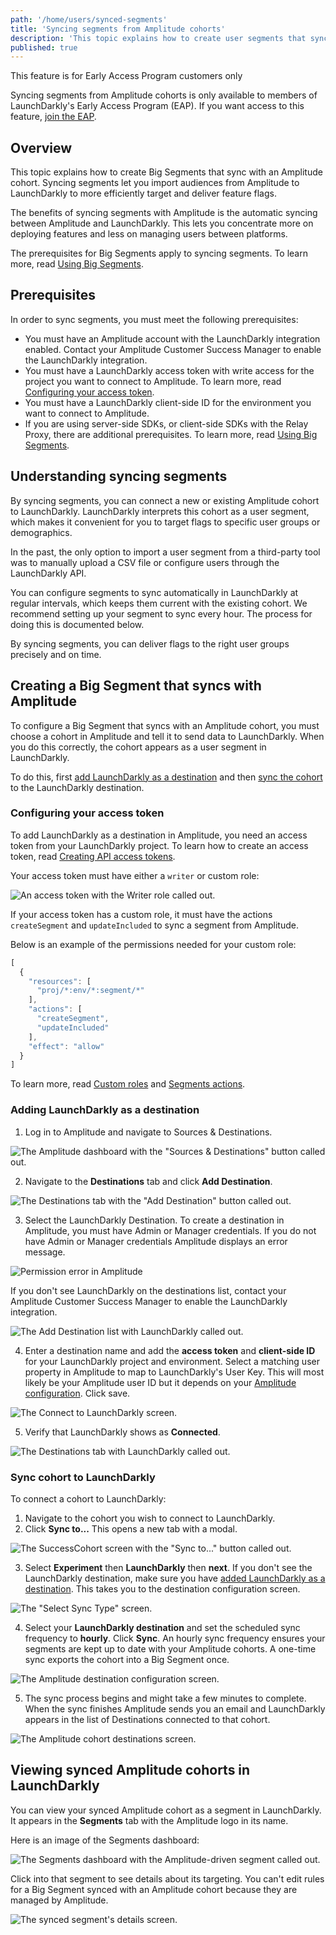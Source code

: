 ```yaml
---
path: '/home/users/synced-segments'
title: 'Syncing segments from Amplitude cohorts'
description: 'This topic explains how to create user segments that sync with an Amplitude cohort.'
published: true
---
```


<Callout intent="info">
  <CalloutTitle>This feature is for Early Access Program customers only</CalloutTitle>
  <CalloutDescription>

Syncing segments from Amplitude cohorts is only available to members of LaunchDarkly's Early Access Program (EAP). If you want access to this feature, [join the EAP](https://docs.google.com/forms/d/e/1FAIpQLScJ5qCC_RZTW9pPSXVZk9HaKzpltNAeoQb2t6gh7dLicwQWQQ/viewform).

  </CalloutDescription>
</Callout>

## Overview

This topic explains how to create Big Segments that sync with an Amplitude cohort. Syncing segments let you import audiences from Amplitude to LaunchDarkly to more efficiently target and deliver feature flags.

The benefits of syncing segments with Amplitude is the automatic syncing between Amplitude and LaunchDarkly.
This lets you concentrate more on deploying features and less on managing users between platforms.

The prerequisites for Big Segments apply to syncing segments. To learn more, read [Using Big Segments](/home/users/big-segments#using-big-segments).

## Prerequisites

In order to sync segments, you must meet the following prerequisites:

- You must have an Amplitude account with the LaunchDarkly integration enabled. Contact your Amplitude Customer Success Manager to enable the LaunchDarkly integration.
- You must have a LaunchDarkly access token with write access for the project you want to connect to Amplitude. To learn more, read [Configuring your access token](#configuring-your-access-token).
- You must have a LaunchDarkly client-side ID for the environment you want to connect to Amplitude.
- If you are using server-side SDKs, or client-side SDKs with the Relay Proxy, there are additional prerequisites. To learn more, read [Using Big Segments](/home/users/big-segments#using-big-segments).

## Understanding syncing segments

By syncing segments, you can connect a new or existing Amplitude cohort to LaunchDarkly. LaunchDarkly interprets this cohort as a user segment, which makes it convenient for you to target flags to specific user groups or demographics.

In the past, the only option to import a user segment from a third-party tool was to manually upload a CSV file or configure users through the LaunchDarkly API.

You can configure segments to sync automatically in LaunchDarkly at regular intervals, which keeps them current with the existing cohort. We recommend setting up your segment to sync every hour. The process for doing this is documented below.

By syncing segments, you can deliver flags to the right user groups precisely and on time.

## Creating a Big Segment that syncs with Amplitude

To configure a Big Segment that syncs with an Amplitude cohort, you must choose a cohort in Amplitude and tell it to send data to LaunchDarkly. When you do this correctly, the cohort appears as a user segment in LaunchDarkly.

To do this, first [add LaunchDarkly as a destination](#adding-launchdarkly-as-a-destination) and then [sync the cohort](#sync-cohort-to-launchdarkly) to the LaunchDarkly destination.

### Configuring your access token

To add LaunchDarkly as a destination in Amplitude, you need an access token from your LaunchDarkly project. To learn how to create an access token, read [Creating API access tokens](/home/account-security/api-access-tokens#creating-api-access-tokens).

Your access token must have either a `writer` or custom role:

![An access token with the Writer role called out.](../../images/create-access-token.png)

If your access token has a custom role, it must have the actions `createSegment` and `updateIncluded` to sync a segment from Amplitude.

Below is an example of the permissions needed for your custom role:

```js
[
  {
    "resources": [
      "proj/*:env/*:segment/*"
    ],
    "actions": [
      "createSegment",
      "updateIncluded"
    ],
    "effect": "allow"
  }
]
```

To learn more, read [Custom roles](https://docs.launchdarkly.com/home/members/custom-roles) and [Segments actions](https://docs.launchdarkly.com/home/members/role-actions#segments-actions).

### Adding LaunchDarkly as a destination

1. Log in to Amplitude and navigate to Sources & Destinations.

![The Amplitude dashboard with the "Sources & Destinations" button called out.](../../images/segments-amplitude-sources-destinations.png)

2. Navigate to the **Destinations** tab and click **Add Destination**.

![The Destinations tab with the "Add Destination" button called out.](../../images/segments-amplitude-add-destination.png)

3. Select the LaunchDarkly Destination. To create a destination in Amplitude, you must have Admin or Manager credentials. If you do not have Admin or Manager credentials Amplitude displays an error message.

![Permission error in Amplitude](../../images/segment-amplitude-permission-error.png)

If you don't see LaunchDarkly on the destinations list, contact your Amplitude Customer Success Manager to enable the LaunchDarkly integration.

![The Add Destination list with LaunchDarkly called out.](../../images/segments-amplitude-launchdarkly-destination.png)

4. Enter a destination name and add the **access token** and **client-side ID** for your LaunchDarkly project and environment. Select a matching user property in Amplitude to map to LaunchDarkly's User Key. This will most likely be your Amplitude user ID but it depends on your [Amplitude configuration](https://help.amplitude.com/hc/en-us/articles/206404628-Step-2-Identifying-your-users). Click save.

![The Connect to LaunchDarkly screen.](../../images/segments-amplitude-configure-destination.png)

5. Verify that LaunchDarkly shows as **Connected**.

![The Destinations tab with LaunchDarkly called out.](../../images/segments-amplitude-connected-destination.png)

### Sync cohort to LaunchDarkly

To connect a cohort to LaunchDarkly:

1. Navigate to the cohort you wish to connect to LaunchDarkly.
2. Click **Sync to...** This opens a new tab with a modal.

![The SuccessCohort screen with the "Sync to..." button called out.](../../images/segments-amplitude-sync.png)

3. Select **Experiment** then **LaunchDarkly** then **next**. If you don't see the LaunchDarkly destination, make sure you have [added LaunchDarkly as a destination](#adding-launchdarkly-as-a-destination). This takes you to the destination configuration screen.

![The "Select Sync Type" screen.](../../images/segments-amplitude-select-sync-type.png)

4. Select your **LaunchDarkly destination** and set the scheduled sync frequency to **hourly**. Click **Sync**. An hourly sync frequency ensures your segments are kept up to date with your Amplitude cohorts. A one-time sync exports the cohort into a Big Segment once.

![The Amplitude destination configuration screen.](../../images/segments-amplitude-destination-config.png)

5. The sync process begins and might take a few minutes to complete. When the sync finishes Amplitude sends you an email and LaunchDarkly appears in the list of Destinations connected to that cohort.

![The Amplitude cohort destinations screen.](../../images/segments-amplitude-cohort-destinations.png)

## Viewing synced Amplitude cohorts in LaunchDarkly

You can view your synced Amplitude cohort as a segment in LaunchDarkly. It appears in the **Segments** tab with the Amplitude logo in its name.

Here is an image of the Segments dashboard:

![The Segments dashboard with the Amplitude-driven segment called out.](../../images/segments-amplitude-dashboard-callout.png)

Click into that segment to see details about its targeting. You can't edit rules for a Big Segment synced with an Amplitude cohort because they are managed by Amplitude.

![The synced segment's details screen.](../../images/segments-amplitude-sync-in-ld.png)
